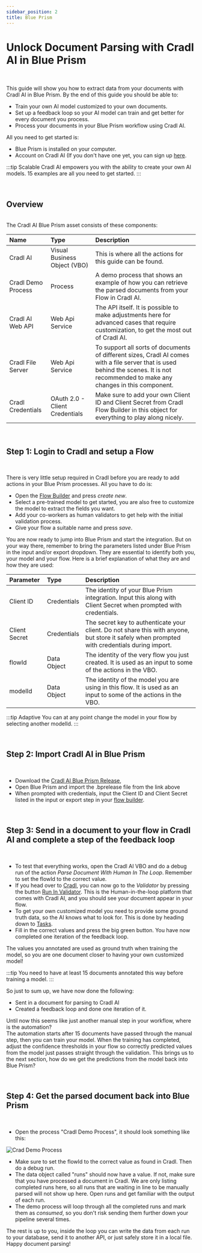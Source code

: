 ```yaml
---
sidebar_position: 2
title: Blue Prism
---
```




# Unlock Document Parsing with Cradl AI in Blue Prism

<br/>

This guide will show you how to extract data from your documents with Cradl AI in Blue Prism.
By the end of this guide you should be able to:
 - Train your own AI model customized to your own documents.
 - Set up a feedback loop so your AI model can train and get better for every document you process.
 - Process your documents in your Blue Prism workflow using Cradl AI.

All you need to get started is:
- Blue Prism is installed on your computer.
- Account on Cradl AI (If you don't have one yet, you can sign up [here](https://app.cradl.ai/login?redirect=signup&utm_campaign=docs).


:::tip Scalable
Cradl AI empowers you with the ability to create your own AI models. 15 examples are all you need to get started.
:::

<br/>

## Overview

<br/>
The Cradl AI Blue Prism asset consists of these components:

| Name          | Type | Description |
|:------------| :------------- |:--- |
| Cradl AI           | Visual Business Object (VBO) | This is where all the actions for this guide can be found. |
| Cradl Demo Process | Process | A demo process that shows an example of how you can retrieve the parsed documents from your Flow in Cradl AI. |
| Cradl AI Web API   | Web Api Service | The API itself. It is possible to make adjustments here for advanced cases that require customization, to get the most out of Cradl AI. |
| Cradl File Server  | Web Api Service | To support all sorts of documents of different sizes, Cradl AI comes with a file server that is used behind the scenes. It is not recommended to make any changes in this component. |
| Cradl Credentials  | OAuth 2.0 - Client Credentials | Make sure to add your own Client ID and Client Secret from Cradl Flow Builder in this object for everything to play along nicely. |

<br/>

## Step 1: Login to Cradl and setup a Flow

<br/>

There is very little setup required in Cradl before you are ready to add actions in your Blue Prism processes.
All you have to do is:

- Open the [Flow Builder](https://app.cradl.ai/flows) and press *create new*.
- Select a pre-trained model to get started, you are also free to customize the model to extract the fields you want. 
- Add your co-workers as human validators to get help with the initial validation process.
- Give your flow a suitable name and press *save*.

You are now ready to jump into Blue Prism and start the integration.
But on your way there, remember to bring the parameters listed under Blue Prism in the input and/or export dropdown.
They are essential to identify both you, your model and your flow. Here is a brief explanation of what they are and how they are used:

| Parameter     | Type | Description |
|:--------------| :------------- |:--- |
| Client ID     | Credentials | The identity of your Blue Prism integration. Input this along with Client Secret when prompted with credentials. |
| Client Secret | Credentials | The secret key to authenticate your client. Do not share this with anyone, but store it safely when prompted with credentials during import. |
| flowId        | Data Object | The identity of the very flow you just created. It is used as an input to some of the actions in the VBO. |
| modelId       | Data Object | The identity of the model you are using in this flow. It is used as an input to some of the actions in the VBO. |


:::tip Adaptive
You can at any point change the model in your flow by selecting another modelId.
:::

<br/>

## Step 2: Import Cradl AI in Blue Prism

<br/>

- Download the [Cradl AI Blue Prism Release](https://github.com/lucidtechAI/cradl-integrations),
- Open Blue Prism and import the .bprelease file from the link above
- When prompted with credentials, input the Client ID and Client Secret listed in the input or export step in your [flow builder](https://app.cradl.ai/flows).

<br/>

## Step 3: Send in a document to your flow in Cradl AI and complete a step of the feedback loop

<br/>

- To test that everything works, open the Cradl AI VBO and do a debug run of the action *Parse Document With Human In The Loop*. Remember to set the flowId to the correct value.
- If you head over to [Cradl](https://app.cradl.ai/flows), you can now go to the *Validator* by pressing the button [Run In Validator](https://app.cradl.ai/supervise/workflows/).
 This is the Human-in-the-loop platform that comes with Cradl AI, and you should see your document appear in your flow.
- To get your own customized model you need to provide some ground truth data, so the AI knows what to look for. This is done by heading down to [Tasks](https://app.cradl.ai/supervise/tasks/).
- Fill in the correct values and press the big green button. You have now completed one iteration of the feedback loop. 

The values you annotated are used as ground truth when training the model, so you are one document closer to having your own customized model!

:::tip
You need to have at least 15 documents annotated this way before training a model.
:::


So just to sum up, we have now done the following:
- Sent in a document for parsing to Cradl AI
- Created a feedback loop and done one iteration of it. 

Until now this seems like just another manual step in your workflow, where is the automation?  
The automation starts after 15 documents have passed through the manual step, then you can train your model.
When the training has completed, adjust the confidence thresholds in your flow so correctly predicted values from the model just passes straight through the validation.
This brings us to the next section, how do we get the predictions from the model back into Blue Prism?

<br/>

## Step 4: Get the parsed document back into Blue Prism

<br/>

- Open the process "Cradl Demo Process", it should look something like this:

![Crad Demo Process](/img/integrations/blueprism/demoprocess.png)

- Make sure to set the flowId to the correct value as found in Cradl. Then do a debug run.
- The data object called "runs" should now have a value. If not, make sure that you have processed a document in Cradl.
We are only listing completed runs here, so all runs that are waiting in line to be manually parsed will not show up here.
Open runs and get familiar with the output of each run. 
- The demo process will loop through all the completed runs and mark them as *consumed*, so you don't risk sending them further down your pipeline several times. 

The rest is up to you, inside the loop you can write the data from each run to your database, send it to another API, or just safely store it in a local file. Happy document parsing!

<br/>

